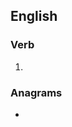 ==English==

===Verb===
{{head|en|verb form}}

# {{en-third-person singular of|emend}}

===Anagrams===
* {{anagrams|en|a=deemns|mensed}}